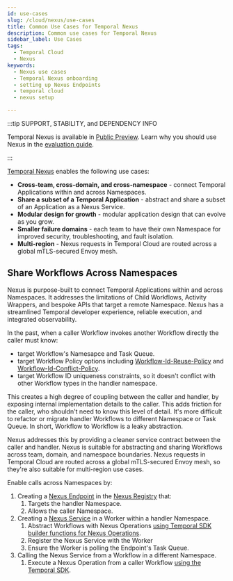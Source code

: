 ```yaml
---
id: use-cases
slug: /cloud/nexus/use-cases
title: Common Use Cases for Temporal Nexus
description: Common use cases for Temporal Nexus
sidebar_label: Use Cases
tags:
  - Temporal Cloud
  - Nexus
keywords:
  - Nexus use cases
  - Temporal Nexus onboarding
  - setting up Nexus Endpoints
  - temporal cloud
  - nexus setup

---
```


:::tip SUPPORT, STABILITY, and DEPENDENCY INFO

Temporal Nexus is available in [Public Preview](/evaluate/development-production-features/release-stages#public-preview).
Learn why you should use Nexus in the [evaluation guide](/evaluate/nexus).

:::

[Temporal Nexus](/evaluate/nexus) enables the following use cases:

- **Cross-team, cross-domain, and cross-namespace** \-
connect Temporal Applications within and across Namespaces.
- **Share a subset of a Temporal Application** \-
abstract and share a subset of an Application as a Nexus Service.
- **Modular design for growth** \-
modular application design that can evolve as you grow.
- **Smaller failure domains** \- 
each team to have their own Namespace for improved security, troubleshooting, and fault isolation.
- **Multi-region** \-
Nexus requests in Temporal Cloud are routed across a global mTLS-secured Envoy mesh.

## Share Workflows Across Namespaces

Nexus is purpose-built to connect Temporal Applications within and across Namespaces.
It addresses the limitations of Child Workflows, Activity Wrappers, and bespoke APIs that target a remote Namespace.
Nexus has a streamlined Temporal developer experience, reliable execution, and integrated observability.

In the past, when a caller Workflow invokes another Workflow directly the caller must know:
- target Workflow's Namesapce and Task Queue.
- target Workflow Policy options including [Workflow-Id-Reuse-Policy](/workflows#workflow-id-reuse-policy) and [Workflow-Id-Conflict-Policy](/workflows#workflow-id-conflict-policy).
- target Workflow ID uniqueness constraints, so it doesn't conflict with other Workflow types in the handler namespace.

This creates a high degree of coupling between the caller and handler, by exposing internal implementation details to the caller.
This adds friction for the caller, who shouldn't need to know this level of detail.
It's more difficult to refactor or migrate handler Workflows to different Namespace or Task Queue.
In short, Workflow to Workflow is a leaky abstraction.

Nexus addresses this by providing a cleaner service contract between the caller and handler.
Nexus is suitable for abstracting and sharing Workflows across team, domain, and namespace boundaries.
Nexus requests in Temporal Cloud are routed across a global mTLS-secured Envoy mesh, so they're also suitable for multi-region use cases.
 
Enable calls across Namespaces by:

1. Creating a [Nexus Endpoint](/nexus/endpoints) in the [Nexus Registry](/nexus/registry) that:
   1. Targets the handler Namespace.
   2. Allows the caller Namespace.
2. Creating a [Nexus Service](/nexus/services) in a Worker within a handler Namespace.
   1.  Abstract Workflows with Nexus Operations [using Temporal SDK builder functions for Nexus Operations](/cloud/nexus#build-and-use-nexus-services).
   2.  Register the Nexus Service with the Worker
   2.  Ensure the Worker is polling the Endpoint's Task Queue. 
3. Calling the Nexus Service from a Workflow in a different Namespace.
   1. Execute a Nexus Operation from a caller Workflow [using the Temporal SDK](/cloud/nexus#build-and-use-nexus-services).